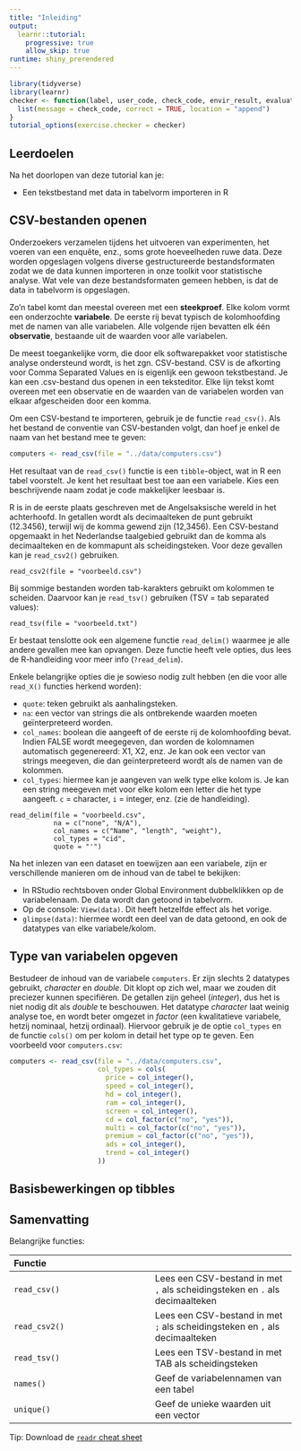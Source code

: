 ```yaml
---
title: "Inleiding"
output: 
  learnr::tutorial:
    progressive: true
    allow_skip: true
runtime: shiny_prerendered
---
```


```r
library(tidyverse)
library(learnr)
checker <- function(label, user_code, check_code, envir_result, evaluate_result, ...) {
  list(message = check_code, correct = TRUE, location = "append")
}
tutorial_options(exercise.checker = checker)
```

## Leerdoelen

Na het doorlopen van deze tutorial kan je:

- Een tekstbestand met data in tabelvorm importeren in R

## CSV-bestanden openen

Onderzoekers verzamelen tijdens het uitvoeren van experimenten, het voeren van een enquête, enz., soms grote hoeveelheden ruwe data. Deze worden opgeslagen volgens diverse gestructureerde bestandsformaten zodat we de data kunnen importeren in onze toolkit voor statistische analyse. Wat vele van deze bestandsformaten gemeen hebben, is dat de data in tabelvorm is opgeslagen.

Zo'n tabel komt dan meestal overeen met een **steekproef**. Elke kolom vormt een onderzochte **variabele**. De eerste rij bevat typisch de kolomhoofding met de namen van alle variabelen. Alle volgende rijen bevatten elk één **observatie**, bestaande uit de waarden voor alle variabelen.

De meest toegankelijke vorm, die door elk softwarepakket voor statistische analyse ondersteund wordt, is het zgn. CSV-bestand. CSV is de afkorting voor Comma Separated Values en is eigenlijk een gewoon tekstbestand. Je kan een .csv-bestand dus openen in een teksteditor. Elke lijn tekst komt overeen met een observatie en de waarden van de variabelen worden van elkaar afgescheiden door een komma.

Om een CSV-bestand te importeren, gebruik je de functie `read_csv()`. Als het bestand de conventie van CSV-bestanden volgt, dan hoef je enkel de naam van het bestand mee te geven:

```r
computers <- read_csv(file = "../data/computers.csv")
```

Het resultaat van de `read_csv()` functie is een `tibble`-object, wat in R een tabel voorstelt. Je kent het resultaat best toe aan een variabele. Kies een beschrijvende naam zodat je code makkelijker leesbaar is.

R is in de eerste plaats geschreven met de Angelsaksische wereld in het achterhoofd. In getallen wordt als decimaalteken de punt gebruikt (12.3456), terwijl wij de komma gewend zijn (12,3456). Een CSV-bestand opgemaakt in het Nederlandse taalgebied gebruikt dan de komma als decimaalteken en de kommapunt als scheidingsteken. Voor deze gevallen kan je `read_csv2()` gebruiken.

```
read_csv2(file = "voorbeeld.csv") 
```

Bij sommige bestanden worden tab-karakters gebruikt om kolommen te scheiden. Daarvoor kan je `read_tsv()` gebruiken (TSV = tab separated values):

```
read_tsv(file = "voorbeeld.txt")
```

Er bestaat tenslotte ook een algemene functie `read_delim()` waarmee je alle andere gevallen mee kan opvangen. Deze functie heeft vele opties, dus lees de R-handleiding voor meer info (`?read_delim`).

Enkele belangrijke opties die je sowieso nodig zult hebben (en die voor alle `read_X()` functies herkend worden):

- `quote`: teken gebruikt als aanhalingsteken.
- `na`: een vector van strings die als ontbrekende waarden moeten geïnterpreteerd worden.
- `col_names`: boolean die aangeeft of de eerste rij de kolomhoofding bevat. Indien FALSE wordt meegegeven, dan worden de kolomnamen automatisch gegenereerd: X1, X2, enz. Je kan ook een vector van strings meegeven, die dan geïnterpreteerd wordt als de namen van de kolommen.
- `col_types`: hiermee kan je aangeven van welk type elke kolom is. Je kan een string meegeven met voor elke kolom een letter die het type aangeeft. `c` = character, `i` = integer, enz. (zie de handleiding).

```
read_delim(file = "voorbeeld.csv",
           na = c("none", "N/A"),
           col_names = c("Name", "length", "weight"),
           col_types = "cid",
           quote = "'")
```

Na het inlezen van een dataset en toewijzen aan een variabele, zijn er verschillende manieren om de inhoud van de tabel te bekijken:

- In RStudio rechtsboven onder Global Environment dubbelklikken op de variabelenaam. De data wordt dan getoond in tabelvorm.
- Op de console: `View(data)`. Dit heeft hetzelfde effect als het vorige.
- `glimpse(data)`: hiermee wordt een deel van de data getoond, en ook de datatypes van elke variabele/kolom.

## Type van variabelen opgeven

Bestudeer de inhoud van de variabele `computers`. Er zijn slechts 2 datatypes gebruikt, *character* en *double*. Dit klopt op zich wel, maar we zouden dit preciezer kunnen specifiëren. De getallen zijn geheel (*integer*), dus het is niet nodig dit als *double* te beschouwen. Het datatype *character* laat weinig analyse toe, en wordt beter omgezet in *factor* (een kwalitatieve variabele, hetzij nominaal, hetzij ordinaal). Hiervoor gebruik je de optie `col_types` en de functie `cols()` om per kolom in detail het type op te geven. Een voorbeeld voor `computers.csv`:

```r
computers <- read_csv(file = "../data/computers.csv",
                      col_types = cols(
                        price = col_integer(),
                        speed = col_integer(),
                        hd = col_integer(),
                        ram = col_integer(),
                        screen = col_integer(),
                        cd = col_factor(c("no", "yes")),
                        multi = col_factor(c("no", "yes")),
                        premium = col_factor(c("no", "yes")),
                        ads = col_integer(),
                        trend = col_integer()
                      ))
```

## Basisbewerkingen op tibbles

## Samenvatting

Belangrijke functies:

| Functie | |
| :--- | :--- |
| `read_csv()` | Lees een CSV-bestand in met `,` als scheidingsteken en `.` als decimaalteken |
| `read_csv2()` | Lees een CSV-bestand in met `;` als scheidingsteken en `,` als decimaalteken |
| `read_tsv()` | Lees een TSV-bestand in met TAB als scheidingsteken |
| `names()` | Geef de variabelennamen van een tabel |
| `unique()` | Geef de unieke waarden uit een vector |

Tip: Download de [`readr` cheat sheet]()
